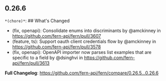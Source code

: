 ## 0.26.6
`*(chore)*`: ## What's Changed
* (fix, openapi): Consolidate enums into discriminants by @amckinney in https://github.com/fern-api/fern/pull/3607
* (feature, ts): Support oauth client credentials flow by @amckinney in https://github.com/fern-api/fern/pull/3578
* (fix, openapi): OpenAPI importer now parses list examples that are specific to a field by @dsinghvi in https://github.com/fern-api/fern/pull/3613


**Full Changelog**: https://github.com/fern-api/fern/compare/0.26.5...0.26.6

